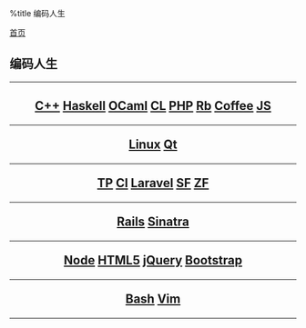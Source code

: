 %title 编码人生

[[../index|首页]]
==编码人生==
----
<center>
<h2>
[[cpp/index|C++]]
[[haskell/index|Haskell]]
[[ocaml/index|OCaml]]
[[commonlisp/index|CL]]
[[php/index|PHP]]
[[ruby/index|Rb]]
[[coffeescript/index|Coffee]]
[[javascript/index|JS]]
----
[[linux/index|Linux]]
[[qt/index|Qt]]
----
[[thinkphp/index|TP]]
[[codeigniter/index|CI]]
[[laravel/index|Laravel]]
[[symfony/index|SF]]
[[zendframework/index|ZF]]
----
[[rails/index|Rails]]
[[sinatra/index|Sinatra]]
----
[[node/index|Node]]
[[html5/index|HTML5]]
[[jquery/index|jQuery]]
[[bootstrap/index|Bootstrap]]
----
[[bash/index|Bash]]
[[vim/index|Vim]]
</h2>
</center>
----
